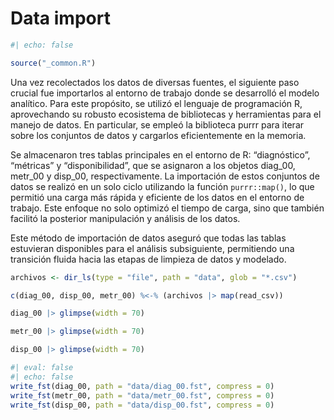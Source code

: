 
# Data import {#sec-data-import}

```{r}
#| echo: false

source("_common.R")
```

Una vez recolectados los datos de diversas fuentes, el siguiente paso crucial
fue importarlos al entorno de trabajo donde se desarrolló el modelo analítico.
Para este propósito, se utilizó el lenguaje de programación R, aprovechando su
robusto ecosistema de bibliotecas y herramientas para el manejo de datos. En
particular, se empleó la biblioteca purrr para iterar sobre los conjuntos de
datos y cargarlos eficientemente en la memoria.

Se almacenaron tres tablas principales en el entorno de R: "diagnóstico",
"métricas" y "disponibilidad", que se asignaron a los objetos diag_00, metr_00
y disp_00, respectivamente. La importación de estos conjuntos de datos se
realizó en un solo ciclo utilizando la función `purrr::map()`, lo que permitió
una carga más rápida y eficiente de los datos en el entorno de trabajo. Este
enfoque no solo optimizó el tiempo de carga, sino que también facilitó la
posterior manipulación y análisis de los datos.

Este método de importación de datos aseguró que todas las tablas estuvieran
disponibles para el análisis subsiguiente, permitiendo una transición fluida
hacia las etapas de limpieza de datos y modelado.

```{r}
archivos <- dir_ls(type = "file", path = "data", glob = "*.csv")
```

```{r}
c(diag_00, disp_00, metr_00) %<-% (archivos |> map(read_csv))
```

```{r}
diag_00 |> glimpse(width = 70)
```

```{r}
metr_00 |> glimpse(width = 70)
```

```{r}
disp_00 |> glimpse(width = 70)
```

```{r}
#| eval: false
#| echo: false
write_fst(diag_00, path = "data/diag_00.fst", compress = 0)
write_fst(metr_00, path = "data/metr_00.fst", compress = 0)
write_fst(disp_00, path = "data/disp_00.fst", compress = 0)
```

